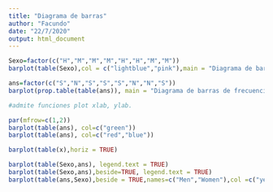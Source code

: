 ```yaml
---
title: "Diagrama de barras"
author: "Facundo"
date: "22/7/2020"
output: html_document
---
```


```r
Sexo=factor(c("H","M","M","M","H","H","M","M"))
barplot(table(Sexo),col = c("lightblue","pink"),main = "Diagrama de barras de las frecuncias absolutas\n de la variable\"Sexo\"")
```

```r
ans=factor(c("S","N","S","S","S","N","N","S"))
barplot(prop.table(table(ans)), main = "Diagrama de barras de frecuencias relativas\n de la variable\"Respuestas\"")

#admite funciones plot xlab, ylab.
```

```r
par(mfrow=c(1,2))
barplot(table(ans), col=c("green"))
barplot(table(ans), col=c("red","blue"))
```

```r
barplot(table(x),horiz = TRUE)
```

```r
barplot(table(Sexo,ans), legend.text = TRUE)
barplot(table(Sexo,ans),beside=TRUE, legend.text = TRUE)
barplot(table(ans,Sexo),beside = TRUE,names=c("Men","Women"),col =c("yellow","lightblue") , legend.text = c("No","Yes"))
```

